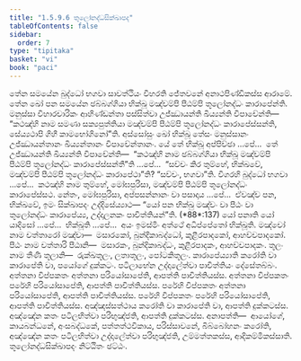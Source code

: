 ```yaml
---
title: "1.5.9.6 තූලෝනද්ධසික්ඛාපද"
tableOfContents: false
sidebar:
  order: 7
type: "tipitaka"
basket: "vi"
book: "paci"
---
```



<DynamicBreadcrumb />

<Division number="526" book="paci">

<Paragraph number="1543" book="paci">
තේන සමයේන බුද්ධෝ භගවා සාවත්ථියං විහරති ජේතවනේ අනාථපිණ්ඩිකස්ස ආරාමේ. තේන ඛෝ පන සමයේන ඡබ්බග්ගියා භික්ඛූ මඤ්චම්පි පීඨම්පි තූලෝනද්ධං කාරාපේන්ති. මනුස්සා විහාරචාරිකං ආහිණ්ඩන්තා පස්සිත්වා උජ්ඣායන්ති ඛිය්‍යන්ති විපාචේන්ති—  “කථඤ්හි නාම සමණා සක්‍යපුත්තියා මඤ්චම්පි පීඨම්පි තූලෝනද්ධං කාරාපේස්සන්ති, සේය්‍යථාපි ගිහී කාමභෝගිනෝ”ති.
</Paragraph>

<Paragraph number="1544" book="paci">
අස්සෝසුං ඛෝ භික්ඛූ තේසං මනුස්සානං උජ්ඣායන්තානං ඛිය්‍යන්තානං විපාචේන්තානං. යේ තේ භික්ඛූ අප්පිච්ඡා …පේ…  තේ උජ්ඣායන්ති ඛිය්‍යන්ති විපාචේන්ති—  “කථඤ්හි නාම ඡබ්බග්ගියා භික්ඛූ මඤ්චම්පි පීඨම්පි තූලෝනද්ධං කාරාපේස්සන්තී”ති …පේ…  “සච්චං කිර තුම්හේ, භික්ඛවේ, මඤ්චම්පි පීඨම්පි තූලෝනද්ධං කාරාපේථා”ති? “සච්චං, භගවා”ති. විගරහි බුද්ධෝ භගවා …පේ…  කථඤ්හි නාම තුම්හේ, මෝඝපුරිසා, මඤ්චම්පි පීඨම්පි තූලෝනද්ධං කාරාපේස්සථ. නේතං, මෝඝපුරිසා, අප්පසන්නානං වා පසාදාය …පේ…  ඒවඤ්ච පන, භික්ඛවේ, ඉමං සික්ඛාපදං උද්දිසේය්‍යාථ—
</Paragraph>

</Division>
<Division number="527" book="paci">

<Paragraph number="1545" book="paci">
<Emphasis>“යෝ පන භික්ඛු මඤ්චං වා පීඨං වා තූලෝනද්ධං කාරාපේය්‍ය, උද්දාලනකං පාචිත්තියන්”</Emphasis>ති. (*88*:<Emphasis>137</Emphasis>)
</Paragraph>

</Division>
<Division number="528" book="paci">

<Paragraph number="1546" book="paci">
<Emphasis>යෝ පනා</Emphasis>ති යෝ යාදිසෝ …පේ…  <Emphasis>භික්ඛූ</Emphasis>ති …පේ…  අයං ඉමස්මිං අත්ථේ අධිප්පේතෝ භික්ඛූති.
</Paragraph>

<Paragraph number="1547" book="paci">
<Emphasis>මඤ්චෝ</Emphasis> නාම චත්තාරෝ මඤ්චා—  මසාරකෝ, බුන්දිකාබද්ධෝ, කුළීරපාදකෝ, ආහච්චපාදකෝ.
</Paragraph>

<Paragraph number="1548" book="paci">
<Emphasis>පීඨං</Emphasis> නාම චත්තාරි පීඨානි—  මසාරකං, බුන්දිකාබද්ධං, කුළීරපාදකං, ආහච්චපාදකං.
</Paragraph>

<Paragraph number="1549" book="paci">
<Emphasis>තූලං</Emphasis> නාම තීණි තූලානි—  රුක්ඛතූලං, ලතාතූලං, පෝටකිතූලං.
</Paragraph>

<Paragraph number="1550" book="paci">
<Emphasis>කාරාපේය්‍යා</Emphasis>ති කරෝති වා කාරාපේති වා, පයෝගේ දුක්කටං. පටිලාභේන උද්දාලේත්වා පාචිත්තියං දේසේතබ්බං.
</Paragraph>

</Division>
<Division number="529" book="paci">

<Paragraph number="1551" book="paci">
අත්තනා විප්පකතං අත්තනා පරියෝසාපේති, ආපත්ති පාචිත්තියස්ස. අත්තනා විප්පකතං පරේහි පරියෝසාපේති, ආපත්ති පාචිත්තියස්ස. පරේහි විප්පකතං අත්තනා පරියෝසාපේති, ආපත්ති පාචිත්තියස්ස. පරේහි විප්පකතං පරේහි පරියෝසාපේති, ආපත්ති පාචිත්තියස්ස.
</Paragraph>

<Paragraph number="1552" book="paci">
අඤ්ඤස්සත්ථාය කරෝති වා කාරාපේති වා, ආපත්ති දුක්කටස්ස. අඤ්ඤේන කතං පටිලභිත්වා පරිභුඤ්ජති, ආපත්ති දුක්කටස්ස.
</Paragraph>

</Division>
<Division number="530" book="paci">

<Paragraph number="1553" book="paci">
අනාපත්ති—  ආයෝගේ, කායබන්ධනේ, අංසබද්ධකේ, පත්තත්ථවිකාය, පරිස්සාවනේ, බිබ්බෝහනං කරෝති, අඤ්ඤේන කතං පටිලභිත්වා උද්දාලේත්වා පරිභුඤ්ජති, උම්මත්තකස්ස, ආදිකම්මිකස්සාති.

</Paragraph>
</Division>

<Paragraph number="1554" type="center" book="paci">
තූලෝනද්ධසික්ඛාපදං නිට්ඨිතං ඡට්ඨං.
</Paragraph>
